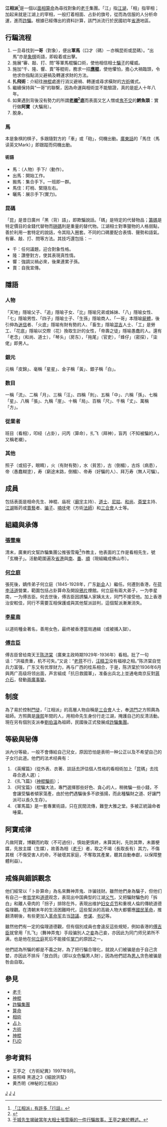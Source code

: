 
{{originalresearch}}
{{Inappropriate tone|time=2012-12-03T10:22:37+00:00 }}

'''江相派'''<ref>[http://www.gxnnfs.com/html/News/916.htm 「江相派」有許多「行話」]{{dead link|date=2018年3月 |bot=InternetArchiveBot |fix-attempted=yes }}</ref>是一個以[[面相|面相]][[算命|算命]]為尋找對象的[[老千|老千]]集團。「江」指[[江湖|江湖]]，「相」指宰相；加起来就是江湖上的宰相，一般打着相面、占卦的旗号，從而為信服的人分析命運，進而[[詐騙|詐騙]]。根據已經傳出的資料計算，該門派流行於民國初年[[廣東|省]][[香港|港]]地區。

==行騙流程==
# 一旦尋找到'''一哥'''（對象），便出'''軍馬'''（口才（碼）－亦稱昆術或昆碼）。“出馬”亦是[[象棋|象棋]]術語，即殺着或出擊。
# 施展“審、敲、打、問”等軍馬棍騙口術，使他相信相士[[騙子|騙子]]的權威。
# 施加“千、隆、響、賣”等棍術，務求一招'''[[神棍|應棍]]'''，使他懼怕，擔心大禍臨頭，令他求你指點消災避禍及轉運求財的方法。
#  ''' 扎飛術'''：介紹往[[神棍|神棍]]處進行消災避禍、轉運或尋求橫財的[[方術|方術]]儀式。
# 繼續保持與“一哥”的聯繫，因為命運與相術並不能驗證，真的是[[詐騙|呃]]人十年八年。
# 如果遇到背後沒有勢力的所謂'''[[老襯|老襯]]<ref>{{Cite web |url=http://rthk27.rthk.org.hk/php/lautinchi/messages.php?gid=1&id=222&page_no=5&subpage_no=1&order=desc&suborder=desc |title=指容易受騙的人。 |access-date=2010-01-17 |archive-date=2011-11-26 |archive-url=https://web.archive.org/web/20111126125223/http://rthk27.rthk.org.hk/php/lautinchi/messages.php?gid=1&id=222&page_no=5&subpage_no=1&order=desc&suborder=desc |dead-url=yes }}</ref>底'''而表面又乞人憎或[[鬼不交|鬼不交]]的'''鰐魚頭'''：實行做'''阿寶'''（大騙局）。
# 脫身。

===馬===
本是象棋的棋子，多跟隨對方的「車」或「砲」，伺機出動。[[廣東話|廣東話]]的「馬住（馬读英文Mark）」即跟蹤而伺機出動。
====術語====
*馬：（人物）手下/（動作）。
*出馬：開始工作。
*搬馬：集合手下。一班即一群。
*馬住：盯梢、緊隨左右。
*曬馬：展示手下(實力)。

===昆碼===
「昆」是昔日廣州「黑（背）語」，即欺騙說話。「碼」是特定的代替物品；[[籌碼|籌碼]]是特定價目的金錢代替物而[[磅碼|磅碼]]則是重量的替代物。江湖相士對準獵物的人格弱點，善於利用一套特定的說話，令其陷入圈套。不同的口碼要配合表情、聲勢和語氣。有審、敲、打、問等方法。其技巧還包括：－

*千：任何議題，迎合對象性格。
*隆：讚譽對方，使其表現真性情。
*響：強調災禍必來，後果連累子孫。
*賣：自我宣傳。

==隱語==
===人物===
「天地」隱喻父子、「追」隱喻子女、「比」隱喻兄弟或姊妹、「八」隱喻女性、「七」隱喻男性、「四子」隱喻士子、「生孫」隱喻商人、「一哥」本隱喻[[屍體|屍體]]，後引伸為[[迷信|迷信]]者、「火底」隱喻有財有勢的人、「畜生」隱喻[[混吉|混吉]]人士、「工」是勞工、「花底」隱喻以交際（花）換取生計的女性，「帝壽之徒」隱喻愚蠢的人。還有「老念」（和尚、道士），「琴头」（房东），「拖尾」（官吏），「蜂仔」（密探），「柒佬」即男人。

===銀元===
元稱「皮錦」、毫稱「星星」、金子稱「黃」、銀子稱「白」。

===数目===
一稱「流」、二稱「月」、三稱「汪」、四稱「則」、五稱「中」、六稱「孫」、七稱「星」、八稱「張」、九稱「崖」、十稱「局」、百稱「尺」、千稱「丈」、萬稱「方」。

===從業者===
班目（看相），叩经（占卦），问丙（算命），扎飞（拜神），盲丙（不知被騙的人，又稱老襯）。

===其他===
照子（或招子，眼睛），火（有財有勢），水（貧苦），古（倒楣），古烁（病患），帝（愚蠢糊塗），寿（窮途末路，倒楣）、帝寿（好騙的人）、拜万寿（無人可騙）。

==成員==
包括表面是相命先生、神棍、庙祝（[[廟宇|廟宇]]主持）、[[道士|道士]]、[[尼姑|尼姑]]、[[和尚|和尚]]、[[斋堂|斋堂]]主持、[[江湖|江湖]]贩药或[[賣藝|賣藝]]者、[[骗子|骗子]]、[[喃呒|喃呒]]佬（方術[[法師|法師]]）和[[三合會|三合會]]人士等。

==組織與承傳==
===[[張雪庵|張雪庵]]===
清末，廣東的文幫詐騙集團公推張雪庵<ref>[http://www.gxnnfs.com/html/News/915.htm 于城先生揭破當年大相士張雪庵的一件行騙故事，王亭之樂於轉述。]{{dead link|date=2018年3月 |bot=InternetArchiveBot |fix-attempted=yes }}</ref>作教主，他表面的工作是看相先生，號「玄機子」。活動範圍遍及[[省港|省港]]與[[南海區|南]]、[[番禺区|番]]、[[順德|順]]（現組織成佛山市）。

===[[何立庭|何立庭]]===
張死後，嫡传弟子何立庭（1845-1928年，广东[[新会|新会]]人）繼任。何遷到香港，在[[荷李活道|荷李活道]]營業，範圍包括占卦算命及開設[[鴉片|鴉片]]煙館。何立庭有兩大弟子，一为李星南，一为傅吉臣。何去世後，傅吉臣因誘騙人家姨太太，同門不接受他。加上香港治安較佳，同行不需要互相保護或與其他幫派談判，這個幫派漸漸消失。

===[[李星南|李星南]]===
以道術種金著名，善用女色，最终被香港當局通緝（或被捕入獄）。

===[[傅吉臣|傅吉臣]]===
傅吉臣曾给南天王[[陈济棠|陈济棠]]（廣東主政時期1929年-1936年）看相。批了一句话：“洪福贵重，机不可失。”又说：“[[蔣介石|老蒋]]不行，[[汪精卫|汪精卫]]没有福禄之相。”陈济棠自觉兵力富强，广东又有优厚财力，再与广西的桂系相合，于是，陈济棠於1936年6月與两广高级将领出面，声言組成「抗日救國軍」，准备出兵北上並通电南京反對[[蔣介石|蔣介石]]，發動[[兩廣事變|兩廣事變]]。

==制度==
為了易於控制[[門徒|門徒]]，「江相派」的高層人物自稱是[[三合會|三合會]]人士，奉[[洪門|洪門]]之方照輿為祖師。方照輿是[[康熙|康熙]]年間的人，用相命先生身份行走江湖，掩護自己的反清活動。現在另有個別支派奉[[劉伯溫|劉伯溫]]為祖師，民國後正式發展成[[詐騙集團|詐騙集團]]。

==等級與秘傳==
派內分等級，一般不會傳給自己兒女，原因恐怕是表明一种公正以及不希望自己的子女行此道。他們的法术经典有：
#《英耀篇》（從外表、衣著、談話去評估個人性格的看相術加上「昆碼」去找尋合適人選）；
#《扎飞篇》（[[神棍|神棍]][[老千|騙術]]）；
#《阿宝篇》（棍騙大法，專門選擇那些好色、貪心的人，稍微騙一些小錢，不會讓受騙者傾家蕩產，由於他們遇騙後多不欲張揚，而此種騙財之道、好讓門派可以長久生存）。
#《軍馬篇》是一套專業術語，只在民間流傳，難登大雅之堂。多被正統論命者唾棄。

==阿寶戒律==
凡做阿寶，博觀而約取（不可過份），慎始更慎終，未算其利，先防其弊，未置梗媒，先放主媒（生媒），故善為相（[[老千|老千]]）者，取之不竭（長取長有）其力，不傷其根（不傷受害人的命，不破壞其家庭，不奪取其產業，聽其自動奉獻，以保障整體利益）。

==戒條與錯誤觀念==
他们經常以「卜卦算命」為名來舞神弄鬼、诈骗钱财。雖然他們身為騙子，但他们有自己一套[[哲学|哲学]]和[[道德|道德]]观念，表现出中国典型的江湖[[义气|义气]]，又把騙財騙色的「拆白」和離人骨肉的「拐子」排除在外，表現出维护[[妇女|妇女]][[贞节|贞节]]和重視人倫的傳統道德倫理觀。在清朝末年的生活困難時代，這些幫派的高級人物大都響應[[國民革命|國民革命]]，推翻清朝後，有些更加入[[革命军|革命军]]去当[[參議|諮議]]、[[参谋|参谋]]、[[书记|书记]]等。

雖然他們有一定的倫理道德觀，但有個別成員也會違反這些規矩，例如香港的[[傅吉臣|傅吉臣]]就曾用「扎飞」（舞神弄鬼）手段骗別人之[[妾|妾]]為己妾，亦因此为同门师兄弟所不满，也是他在[[何立庭|何立庭]]死后不能接任[[掌门|掌门]]的原因之一。

他們認為所騙的都是不義之財，為了把行騙合理化，就說人们被骗是由于自己贪婪，亦因此不排斥「放白鸽」（即以女色騙男人財），因為他們認為[[男人|男人]]贪色被骗是咎由自取。

==參見==
*[[老千|老千]]
*[[神棍|神棍]]
*[[詐騙集團|詐騙集團]]
*[[算命|算命]]
*[[相術|相術]]
*[[占卜|占卜]]
*[[方術|方術]]
*[[神棍|神棍]]
*[[FUD|FUD]]

==参考資料==
{{reflist}}
* 王亭之 《方術紀異》1997年9月。
* 易照峰 黑道之3《細說洪幫》
* 黄杰明《神秘的江相派》

[[Category:詐騙|J]]
[[Category:迷信|J]]
[[Category:犯罪組織|J]]